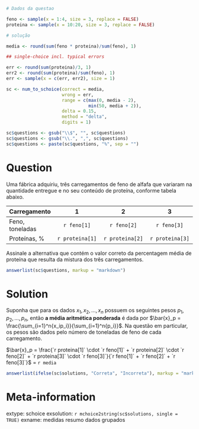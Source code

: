 ```r
# Dados da questao

feno <- sample(x = 1:4, size = 3, replace = FALSE)
proteina <- sample(x = 10:20, size = 3, replace = FALSE)

# solução

media <- round(sum(feno * proteina)/sum(feno), 1)

## single-choice incl. typical errors

err <- round(sum(proteina)/3, 1)
err2 <- round(sum(proteina)/sum(feno), 1)
err <- sample(x = c(err, err2), size = 1)

sc <- num_to_schoice(correct = media,
                     wrong = err,
                     range = c(max(0, media - 2),
                               min(50, media + 2)),
                     delta = 0.15,
                     method = "delta",
                     digits = 1)

sc$questions <- gsub("\\$", "", sc$questions)
sc$questions <- gsub("\\.", ",", sc$questions)
sc$questions <- paste(sc$questions, "%", sep = "")

```

Question
========
Uma fábrica adquiriu, três carregamentos de feno de alfafa que variaram na quantidade entregue e no seu conteúdo de proteína, conforme tabela abaixo.

| Carregamento    |        1        |        2        |        3        |
| :-------------- | :-------------: | :-------------: | :-------------: |
| Feno, toneladas |   `r feno[1]`   |   `r feno[2]`   |   `r feno[3]`   |
| Proteínas, %    | `r proteina[1]` | `r proteina[2]` | `r proteina[3]` |


Assinale a alternativa que contém o valor correto da percentagem média de proteína que resulta da mistura dos três carregamentos.

```r
answerlist(sc$questions, markup = "markdown")
```

Solution
========
Suponha que para os dados $x_1, x_2, \ldots, x_n$ possuem os seguintes pesos $p_1, p_2, \ldots, p_n$, então __a média aritmética ponderada__ é dada por $\bar{x}_p = \frac{\sum_{i=1}^n{x_ip_i}}{\sum_{i=1}^n{p_i}}$. Na questão em particular, os pesos são dados pelo número de toneladas de feno de cada carregamento.

$\bar{x}_p = \frac{`r proteina[1]` \cdot `r feno[1]` + `r proteina[2]` \cdot `r feno[2]` + `r proteina[3]` \cdot `r feno[3]`}{`r feno[1]` + `r feno[2]` + `r feno[3]`}$ = `r media`


```r
answerlist(ifelse(sc$solutions, "Correta", "Incorreta"), markup = "markdown")
```

Meta-information
================
extype: schoice
exsolution: `r mchoice2string(sc$solutions, single = TRUE)`
exname: medidas resumo dados grupados